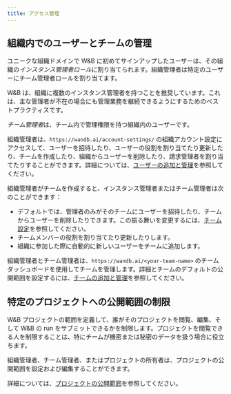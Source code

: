 ```yaml
---
title: アクセス管理
---
```


## 組織内でのユーザーとチームの管理

ユニークな組織ドメインで W&B に初めてサインアップしたユーザーは、その組織の*インスタンス管理者ロール*に割り当てられます。組織管理者は特定のユーザーにチーム管理者ロールを割り当てます。

<Note>
W&B は、組織に複数のインスタンス管理者を持つことを推奨しています。これは、主な管理者が不在の場合にも管理業務を継続できるようにするためのベストプラクティスです。
</Note>

*チーム管理者*は、チーム内で管理権限を持つ組織内のユーザーです。

組織管理者は、`https://wandb.ai/account-settings/` の組織アカウント設定にアクセスして、ユーザーを招待したり、ユーザーの役割を割り当てたり更新したり、チームを作成したり、組織からユーザーを削除したり、請求管理者を割り当てたりすることができます。詳細については、[ユーザーの追加と管理](/ja/platform/hosting/iam/access-management/manage-organization/#add-and-manage-users)を参照してください。

組織管理者がチームを作成すると、インスタンス管理者またはチーム管理者は次のことができます：

- デフォルトでは、管理者のみがそのチームにユーザーを招待したり、チームからユーザーを削除したりできます。この振る舞いを変更するには、[チーム設定](/ja/platform/app/settings-page/teams/#privacy)を参照してください。
- チームメンバーの役割を割り当てたり更新したりします。
- 組織に参加した際に自動的に新しいユーザーをチームに追加します。

組織管理者とチーム管理者は、`https://wandb.ai/<your-team-name>` のチームダッシュボードを使用してチームを管理します。詳細とチームのデフォルトの公開範囲を設定するには、[チームの追加と管理](/ja/platform/hosting/iam/access-management/manage-organization/#add-and-manage-teams)を参照してください。

## 特定のプロジェクトへの公開範囲の制限

W&B プロジェクトの範囲を定義して、誰がそのプロジェクトを閲覧、編集、そして W&B の run をサブミットできるかを制限します。プロジェクトを閲覧できる人を制限することは、特にチームが機密または秘密のデータを扱う場合に役立ちます。

組織管理者、チーム管理者、またはプロジェクトの所有者は、プロジェクトの公開範囲を設定および編集することができます。

詳細については、[プロジェクトの公開範囲](/ja/platform/hosting/iam/access-management/restricted-projects/)を参照してください。